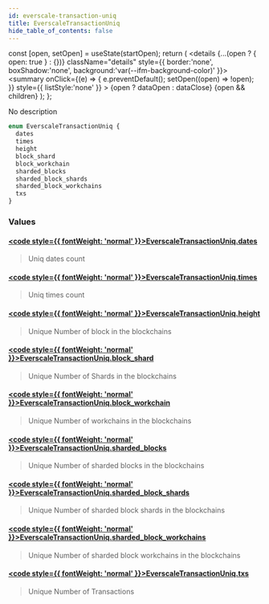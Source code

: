 ```yaml
---
id: everscale-transaction-uniq
title: EverscaleTransactionUniq
hide_table_of_contents: false
---
```







  const [open, setOpen] = useState(startOpen);
  return (
    <details {...(open ? { open: true } : {})} className="details" style={{ border:'none', boxShadow:'none', background:'var(--ifm-background-color)' }}>
      <summary
        onClick={(e) => {
          e.preventDefault();
          setOpen((open) => !open);
        }}
        style={{ listStyle:'none' }}
      >
      {open ? dataOpen : dataClose}
      </summary>
      {open && children}
    </details>
  );
};








No description


```graphql
enum EverscaleTransactionUniq {
  dates
  times
  height
  block_shard
  block_workchain
  sharded_blocks
  sharded_block_shards
  sharded_block_workchains
  txs
}
```




### Values

#### [<code style={{ fontWeight: 'normal' }}>EverscaleTransactionUniq.<b>dates</b></code>](#)  
> 
> 
> Uniq dates count
> 

#### [<code style={{ fontWeight: 'normal' }}>EverscaleTransactionUniq.<b>times</b></code>](#)  
> 
> 
> Uniq times count
> 

#### [<code style={{ fontWeight: 'normal' }}>EverscaleTransactionUniq.<b>height</b></code>](#)  
> 
> 
> Unique Number of block in the blockchains
> 

#### [<code style={{ fontWeight: 'normal' }}>EverscaleTransactionUniq.<b>block_shard</b></code>](#)  
> 
> 
> Unique Number of Shards in the blockchains
> 

#### [<code style={{ fontWeight: 'normal' }}>EverscaleTransactionUniq.<b>block_workchain</b></code>](#)  
> 
> 
> Unique Number of workchains in the blockchains
> 

#### [<code style={{ fontWeight: 'normal' }}>EverscaleTransactionUniq.<b>sharded_blocks</b></code>](#)  
> 
> 
> Unique Number of sharded blocks in the blockchains
> 

#### [<code style={{ fontWeight: 'normal' }}>EverscaleTransactionUniq.<b>sharded_block_shards</b></code>](#)  
> 
> 
> Unique Number of sharded block shards in the blockchains
> 

#### [<code style={{ fontWeight: 'normal' }}>EverscaleTransactionUniq.<b>sharded_block_workchains</b></code>](#)  
> 
> 
> Unique Number of sharded block workchains in the blockchains
> 

#### [<code style={{ fontWeight: 'normal' }}>EverscaleTransactionUniq.<b>txs</b></code>](#)  
> 
> 
> Unique Number of Transactions
> 



